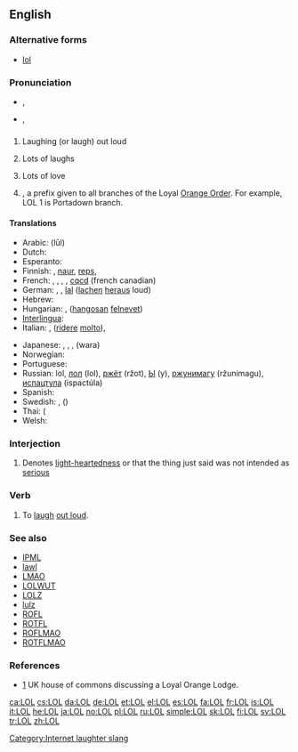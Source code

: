 {{also|lol}}
==English==
{{wikipedia}}
{{wikipedia|Loyal Orange Lodge}}

===Alternative forms===
* [[lol]]

===Pronunciation===
* {{a|UK}} {{IPA|/ɛl.əu.ɛl/|/lɔːl/|/lɒl/}}, {{SAMPA|/El.@U.El/|/lO:l/|/lQl/}}
* {{a|US}} {{IPA|/ɛl.oʊ.ɛl/|/lɔl/|/lɑl/|/loʊl/|/lol/}}, {{SAMPA|/El.oU.El/|/lOl/|/lAl/|/loUl/|/lol/}}

==={{initialism}}===
{{en-initialism}}

# {{context|internet|Internet slang|text messaging}} Laughing (or laugh) out loud
# {{context|internet|Internet slang|text messaging}} Lots of laughs {{qualifier|occasionally used}}
# {{context|letter-writing}} Lots of love {{qualifier|now obsolete or dated}}
# {{US|British commonwealth|Ireland}} {{w|Loyal Orange Lodge}}, a prefix given to all branches of the Loyal [[Orange Order]]. For example, LOL 1 is Portadown branch.

====Translations====
{{trans-top|Expression of laughter}}
* Arabic: {{Arab|[[لول]]}} (lūl)
* Dutch: {{t+|nl|lol}}
* Esperanto: {{t-|eo|mdr|xs=Esperanto}}
* Finnish: {{t+|fi|lol}}, [[naur]], [[reps]], {{t|fi|:D}}
* French: {{t+|fr|mdr}}, {{t+|fr|lol}}, {{t-|fr|jrf}}, {{t+|fr|ptdr}}, [[cqcd]] (french canadian)
* German: {{t-|de|reps}}, {{t+|de|lol}}, [[lal]] ([[lachen]] [[heraus]] loud)
* Hebrew: {{t+|he|לול|tr=lol}}
* Hungarian: {{t-|hu|lol}}, {{t|hu|hfn}} ([[hangos|hangosan]] [[nevet|felnevet]])
* [[Interlingua]]: {{t-|ia|lol|xs=Interlingua}}
* Italian: {{t|it|lol}}, {{t|it|rm}} ([[ridere]] [[molto]]), {{t|it|asd}}
{{trans-mid}}
* Japanese: {{t+|ja|w}}, {{t-|ja|www}}, {{t|ja|ｗ}}, {{t|ja|ワラ}} (wara)
* Norwegian: {{t-|no|lol}}
* Portuguese: {{t|pt|rs}}
* Russian: lol, [[лол]] (lol), [[ржёт]] (ržot), [[Ы]] (y), [[ржунимагу]] (ržunimagu), [[испацтула]] (ispactúla)
* Spanish: {{t-|es|reva}}
* Swedish: {{t+|sv|lol}}, {{t-|sv|asg}} ({{t-|sv|asgarva}})
* Thai: {{t+|th|555}} ({{t+|th|ห้า|alt=ห้าๆๆ|tr=hâa-hâa-hâa}}
* Welsh: {{t-|cy|CAYU|xs=Welsh}}
{{trans-bottom}}

===Interjection===
{{en-interj}}

# {{context|internet|Internet slang|text messaging|by dilution}} Denotes [[light-hearted]]ness or that the thing just said was not intended as [[serious]]

===Verb===
{{en-verb|LOLs|LOLing|'''[[LOLed]]''', '''[[LOLd]]''' ''or'' '''[[LOL'd]]'''}}

# To [[laugh]] [[out loud]].

===See also===
* [[IPML]]
* [[lawl]]
* [[LMAO]]
* [[LOLWUT]]
* [[LOLZ]]
* [[lulz]]
* [[ROFL]]
* [[ROTFL]]
* [[ROFLMAO]]
* [[ROTFLMAO]]

===References===
* [http://www.publications.parliament.uk/pa/cm200304/cmhansrd/vo041118/text/41118w21.htm] UK house of commons discussing a Loyal Orange Lodge.

[[Category:Internet laughter slang]]

[[ca:LOL]]
[[cs:LOL]]
[[da:LOL]]
[[de:LOL]]
[[et:LOL]]
[[el:LOL]]
[[es:LOL]]
[[fa:LOL]]
[[fr:LOL]]
[[is:LOL]]
[[it:LOL]]
[[he:LOL]]
[[ja:LOL]]
[[no:LOL]]
[[pl:LOL]]
[[ru:LOL]]
[[simple:LOL]]
[[sk:LOL]]
[[fi:LOL]]
[[sv:LOL]]
[[tr:LOL]]
[[zh:LOL]]